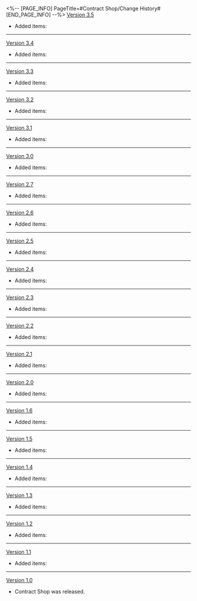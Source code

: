 <%-- [PAGE_INFO]
PageTitle=#Contract Shop/Change History#
[END_PAGE_INFO] --%>
{{Change History/Header}}
[[Version 3.5]]
* Added items: {{Item List|The Herta Contract: Strategic Cooperation; The Herta Contract: Strategic Support; Herta Contract: Roaming Refill; Herta Contract: Resource Supply V2}}
----
[[Version 3.4]]
* Added items: {{Item List|The Herta Contract: Strategic Cooperation; The Herta Contract: Strategic Support; Herta Contract: Roaming Refill; Herta Contract: Resource Supply V2}}
----
[[Version 3.3]]
* Added items: {{Item List|The Herta Contract: Strategic Cooperation; The Herta Contract: Strategic Support; Herta Contract: Roaming Refill; Herta Contract: Resource Supply V2}}
----
[[Version 3.2]]
* Added items: {{Item List|The Herta Contract: Strategic Cooperation; The Herta Contract: Strategic Support; Herta Contract: Roaming Refill; Herta Contract: Resource Supply V2}}
----
[[Version 3.1]]
* Added items: {{Item List|Herta Contract: Roaming Refill; Herta Contract: Resource Supply V2; Nascent Spring}}
----
[[Version 3.0]]
* Added items: {{Item List|The Herta Contract: Strategic Cooperation; The Herta Contract: Strategic Support; Herta Contract: Roaming Refill; Herta Contract: Resource Supply V2}}
----
[[Version 2.7]]
* Added items: {{Item List|Herta Contract: Roaming Refill; Herta Contract: Resource Supply V2}}
----
[[Version 2.6]]
* Added items: {{Item List|Herta Contract: Roaming Refill; Herta Contract: Resource Supply V2}}
----
[[Version 2.5]]
* Added items: {{Item List|Herta Contract: Roaming Refill; Herta Contract: Resource Supply V2}}
----
[[Version 2.4]]
* Added items: {{Item List|Herta Contract: Roaming Refill; Herta Contract: Resource Supply V2}}
----
[[Version 2.3]]
* Added items: {{Item List|Herta Contract: Roaming Refill; Herta Contract: Resource Supply V2}}
----
[[Version 2.2]]
* Added items: {{Item List|Herta Contract: Roaming Refill; Herta Contract: Resource Supply V2}}
----
[[Version 2.1]]
* Added items: {{Item List|Herta Contract: Roaming Refill; Herta Contract: Resource Supply V2}}
----
[[Version 2.0]]
* Added items: {{Item List|Herta Contract: Roaming Refill; Herta Contract: Resource Supply V2}}
----
[[Version 1.6]]
* Added items: {{Item List|Herta Contract: Roaming Share; Herta Contract: Aether Refill; Herta Contract: Resource Supply V2}}
----
[[Version 1.5]]
* Added items: {{Item List|Herta Contract: Roaming Share; Herta Contract: Aether Refill; Herta Contract: Resource Supply}}
----
[[Version 1.4]]
* Added items: {{Item List|Herta Contract: Roaming Share; Herta Contract: Aether Refill; Herta Contract: Resource Supply}}
----
[[Version 1.3]]
* Added items: {{Item List|Herta Contract: Roaming Share; Herta Contract: Aether Refill; Herta Contract: Resource Supply}}
----
[[Version 1.2]]
* Added items: {{Item List|Herta Contract: Roaming Share; Herta Contract: Aether Refill; Herta Contract: Resource Supply}}
----
[[Version 1.1]]
* Added items: {{Item List|Herta Contract: Roaming Share; Herta Contract: Aether Refill; Herta Contract: Resource Supply}}
----
[[Version 1.0]]
* Contract Shop was released.